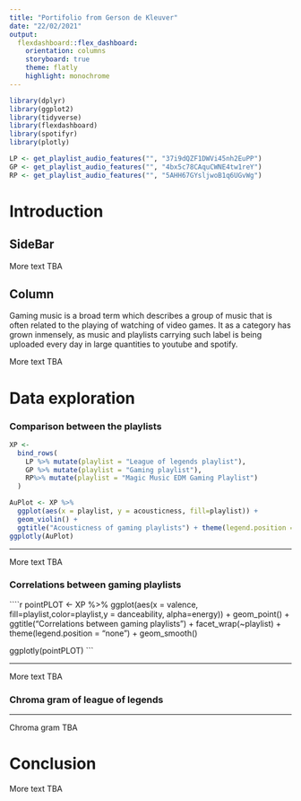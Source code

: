 ```yaml
---
title: "Portifolio from Gerson de Kleuver"
date: "22/02/2021"
output: 
  flexdashboard::flex_dashboard:
    orientation: columns
    storyboard: true
    theme: flatly
    highlight: monochrome
---
```


```r
library(dplyr)
library(ggplot2)
library(tidyverse)
library(flexdashboard)
library(spotifyr)
library(plotly)

LP <- get_playlist_audio_features("", "37i9dQZF1DWVi45nh2EuPP")
GP <- get_playlist_audio_features("", "4bx5c78CAquCWNE4tw1reY")
RP <- get_playlist_audio_features("", "5AHH67GYsljwoB1q6UGvWg")


```

Introduction
============

SideBar {.sidebar}
--------------

More text TBA


Column
--------------
Gaming music is a broad term which describes a group of music that is often related to the playing of watching of video games. It as a category has grown inmensely, as music and playlists carrying such label is being uploaded every day in large quantities to youtube and spotify.

More text TBA




Data exploration {.storyboard}
===============
### Comparison between the playlists
```r
XP <-
  bind_rows(
    LP %>% mutate(playlist = "League of legends playlist"),
    GP %>% mutate(playlist = "Gaming playlist"),
    RP%>% mutate(playlist = "Magic Music EDM Gaming Playlist")
  )

```
``` r
AuPlot <- XP %>%
  ggplot(aes(x = playlist, y = acousticness, fill=playlist)) +
  geom_violin() +
  ggtitle("Acousticness of gaming playlists") + theme(legend.position = "none") 
ggplotly(AuPlot)
```
***

More text TBA


### Correlations between gaming playlists
````r

pointPLOT <- XP %>%
  ggplot(aes(x = valence, fill=playlist,color=playlist,y = danceability, alpha=energy)) +
  geom_point() +
  ggtitle("Correlations between gaming playlists") +
  facet_wrap(~playlist) + theme(legend.position = "none") +
  geom_smooth()
                                
ggplotly(pointPLOT)
```

***

More text TBA

### Chroma gram of league of legends

***
Chroma gram TBA


Conclusion
============

More text TBA